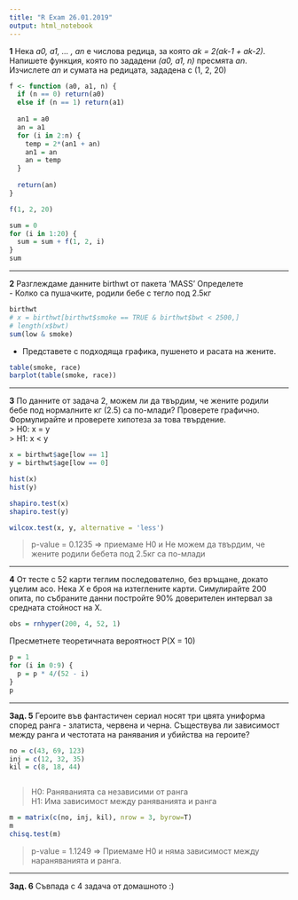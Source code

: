 ```yaml
---
title: "R Exam 26.01.2019"
output: html_notebook
---
```

  
**1** Нека *а0, а1, ... , аn* е числова редица, за която *ak = 2(ak-1 + ak-2)*. Напишете функция, която по зададени *(a0, a1, n)* пресмята *аn*. Изчислете *an* и сумата на редицата, зададена с (1, 2, 20)
```r
f <- function (a0, a1, n) {
  if (n == 0) return(a0)
  else if (n == 1) return(a1)
  
  an1 = a0
  an = a1
  for (i in 2:n) {
    temp = 2*(an1 + an)
    an1 = an
    an = temp
  }
  
  return(an)
}

f(1, 2, 20)

sum = 0
for (i in 1:20) {
  sum = sum + f(1, 2, i)
}
sum
```

---

**2** Разглеждаме данните birthwt от пакета 'MASS' Определете  
- Колко са пушачките, родили бебе с тегло под 2.5кг
```r
birthwt
# x = birthwt[birthwt$smoke == TRUE & birthwt$bwt < 2500,]
# length(x$bwt)
sum(low & smoke)
```

- Представете с подходяща графика, пушенето и расата на жените.  
```r
table(smoke, race)
barplot(table(smoke, race))
```

---

**3** По данните от задача 2, можем ли да твърдим, че жените родили бебе под нормалните кг (2.5) са по-млади? Проверете графично. Формулирайте и проверете хипотеза за това твърдение.  
> H0: x = y  
> H1: x < y

```r
x = birthwt$age[low == 1]
y = birthwt$age[low == 0]

hist(x)
hist(y)

shapiro.test(x)
shapiro.test(y)
```
```r
wilcox.test(x, y, alternative = 'less')
```
> p-value = 0.1235 => приемаме H0 и Не можем да твърдим, че жените родили бебета под 2.5кг са по-млади

---

**4** От тесте с 52 карти теглим последователно, без връщане, докато уцелим асо. Нека *X* е броя на изтеглените карти. Симулирайте 200 опита, по събраните данни постройте 90% доверителен интервал за средната стойност на X.
```r
obs = rnhyper(200, 4, 52, 1)

```

Пресметнете теоретичната вероятност P(X = 10)
```r
p = 1
for (i in 0:9) {
  p = p * 4/(52 - i)
}
p
```

---

**Зад. 5** Героите във фантастичен сериал носят три цвята униформа според ранга - златиста, червена и черна. Съществува ли зависимост между ранга и честотата на ранявания и убийства на героите?

```r
no = c(43, 69, 123)
inj = c(12, 32, 35)
kil = c(8, 18, 44)



```
> H0: Раняванията са независими от ранга  
> H1: Има зависимост между раняванията и ранга

```r
m = matrix(c(no, inj, kil), nrow = 3, byrow=T)
m
chisq.test(m)
```
> p-value = 1.1249 => Приемаме H0 и няма зависимост между нараняванията и ранга.

---

**Зад. 6** Съвпада с 4 задача от домашното :)


